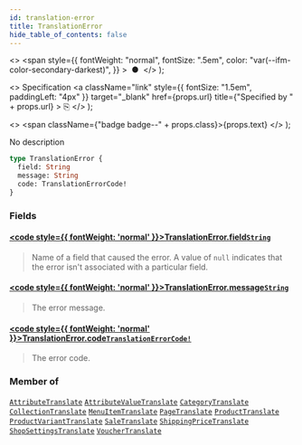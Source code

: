 ```yaml
---
id: translation-error
title: TranslationError
hide_table_of_contents: false
---
```


  <>
    <span
      style={{
        fontWeight: "normal",
        fontSize: ".5em",
        color: "var(--ifm-color-secondary-darkest)",
      }}
    >
      &nbsp;●&nbsp;
    </span>
  </>
);

  <>
    Specification
    <a
      className="link"
      style={{ fontSize: "1.5em", paddingLeft: "4px" }}
      target="\_blank"
      href={props.url}
      title={"Specified by " + props.url}
    >
      ⎘
    </a>
  </>
);

  <>
    <span className={"badge badge--" + props.class}>{props.text}</span>
  </>
);

No description

```graphql
type TranslationError {
  field: String
  message: String
  code: TranslationErrorCode!
}
```

### Fields

#### [<code style={{ fontWeight: 'normal' }}>TranslationError.<b>field</b></code>](#)<Bullet />[`String`](../../../api-reference/miscellaneous/scalars/string) <Badge class="secondary" text="scalar"/> <Badge class="secondary" text="miscellaneous"/>

> Name of a field that caused the error. A value of `null` indicates that the error isn't associated with a particular field.

#### [<code style={{ fontWeight: 'normal' }}>TranslationError.<b>message</b></code>](#)<Bullet />[`String`](../../../api-reference/miscellaneous/scalars/string) <Badge class="secondary" text="scalar"/> <Badge class="secondary" text="miscellaneous"/>

> The error message.

#### [<code style={{ fontWeight: 'normal' }}>TranslationError.<b>code</b></code>](#)<Bullet />[`TranslationErrorCode!`](../../../api-reference/miscellaneous/enums/translation-error-code) <Badge class="secondary" text="non-null"/> <Badge class="secondary" text="enum"/> <Badge class="secondary" text="miscellaneous"/>

> The error code.

### Member of

[`AttributeTranslate`](../../../api-reference/attributes/objects/attribute-translate) <Badge class="secondary" text="object"/><Bullet />[`AttributeValueTranslate`](../../../api-reference/attributes/objects/attribute-value-translate) <Badge class="secondary" text="object"/><Bullet />[`CategoryTranslate`](../../../api-reference/products/objects/category-translate) <Badge class="secondary" text="object"/><Bullet />[`CollectionTranslate`](../../../api-reference/products/objects/collection-translate) <Badge class="secondary" text="object"/><Bullet />[`MenuItemTranslate`](../../../api-reference/miscellaneous/objects/menu-item-translate) <Badge class="secondary" text="object"/><Bullet />[`PageTranslate`](../../../api-reference/pages/objects/page-translate) <Badge class="secondary" text="object"/><Bullet />[`ProductTranslate`](../../../api-reference/products/objects/product-translate) <Badge class="secondary" text="object"/><Bullet />[`ProductVariantTranslate`](../../../api-reference/products/objects/product-variant-translate) <Badge class="secondary" text="object"/><Bullet />[`SaleTranslate`](../../../api-reference/discounts/objects/sale-translate) <Badge class="secondary" text="object"/><Bullet />[`ShippingPriceTranslate`](../../../api-reference/shipping/objects/shipping-price-translate) <Badge class="secondary" text="object"/><Bullet />[`ShopSettingsTranslate`](../../../api-reference/miscellaneous/objects/shop-settings-translate) <Badge class="secondary" text="object"/><Bullet />[`VoucherTranslate`](../../../api-reference/discounts/objects/voucher-translate) <Badge class="secondary" text="object"/>

